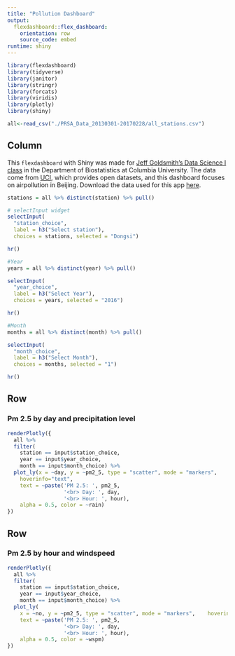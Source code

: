 ```yaml
---
title: "Pollution Dashboard"
output: 
  flexdashboard::flex_dashboard:
    orientation: row
    source_code: embed
runtime: shiny
---
```


```r
library(flexdashboard)
library(tidyverse)
library(janitor)
library(stringr)
library(forcats)
library(viridis)
library(plotly)
library(shiny)
```

```r
all<-read_csv("./PRSA_Data_20130301-20170228/all_stations.csv")
```

Column {.sidebar}
-----------------------------------------------------------------------
This `flexdashboard` with Shiny was made for [Jeff Goldsmith's Data Science I class](http://jeffgoldsmith.com/DSI/index.html) in the Department of Biostatistics at Columbia University. The data come from [UCI](http://archive.ics.uci.edu/ml/index.php), which provides open datasets, and this dashboard focuses on airpollution in Beijing. Download the data used for this app [here](http://archive.ics.uci.edu/ml/datasets/Beijing+Multi-Site+Air-Quality+Data).

```r
stations = all %>% distinct(station) %>% pull()

# selectInput widget
selectInput(
  "station_choice", 
  label = h3("Select station"),
  choices = stations, selected = "Dongsi")

hr()

```

```r
#Year
years = all %>% distinct(year) %>% pull()

selectInput(
  "year_choice", 
  label = h3("Select Year"),
  choices = years, selected = "2016")

hr()

```

```r
#Month
months = all %>% distinct(month) %>% pull()

selectInput(
  "month_choice", 
  label = h3("Select Month"),
  choices = months, selected = "1")

hr()
```

Row 
-----------------------------------------------------------------------

### Pm 2.5 by day and precipitation level

```r
renderPlotly({
  all %>%
  filter(
    station == input$station_choice,
    year == input$year_choice,
    month == input$month_choice) %>%
  plot_ly(x = ~day, y = ~pm2_5, type = "scatter", mode = "markers", 
    hoverinfo="text", 
    text = ~paste('PM 2.5: ', pm2_5,
                  '<br> Day: ', day,
                  '<br> Hour: ', hour),
    alpha = 0.5, color = ~rain)
})

```

Row {.tabset .tabset-fade } 
-----------------------------------------------------------------------

### Pm 2.5 by hour and windspeed

```r
renderPlotly({
  all %>%
  filter(
    station == input$station_choice,
    year == input$year_choice,
    month == input$month_choice) %>%
  plot_ly(
    x = ~no, y = ~pm2_5, type = "scatter", mode = "markers",    hoverinfo="text", 
    text = ~paste('PM 2.5: ', pm2_5,
                  '<br> Day: ', day,
                  '<br> Hour: ', hour),
    alpha = 0.5, color = ~wspm)
})
```
